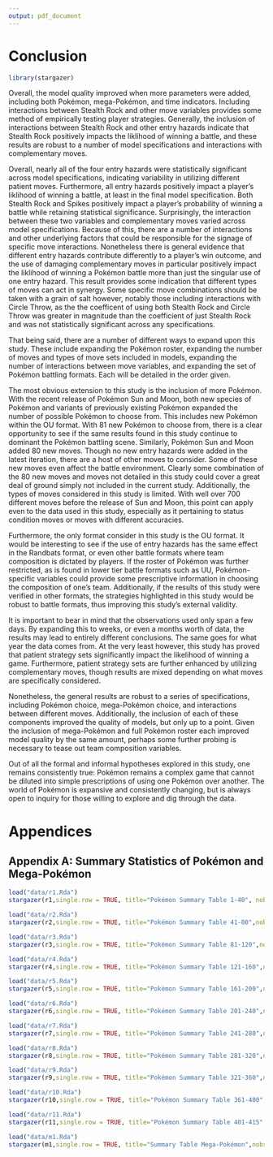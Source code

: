 ```yaml
---
output: pdf_document
---
```


# Conclusion 
<!-- {.unnumbered}
  \setcounter{chapter}{4}
	\setcounter{section}{0} --> 
```r
library(stargazer)
```
Overall, the model quality improved when more parameters were added, including both Pokémon, mega-Pokémon, and time indicators. Including interactions between Stealth Rock and other move variables provides some method of empirically testing player strategies. Generally, the inclusion of interactions between Stealth Rock and other entry hazards indicate that Stealth Rock positively impacts the liklihood of winning a battle, and these results are robust to a number of model specifications and interactions with complementary moves. 

Overall, nearly all of the four entry hazards were statistically significant across model specifications, indicating variability in utilizing different patient moves. Furthermore, all entry hazards positively impact a player's liklihood of winning a battle, at least in the final model specification. Both Stealth Rock and Spikes positively impact a player's probability of winning a battle while retaining statistical significance. Surprisingly, the interaction between these two variables and complementary moves varied across model specifications. Because of this, there are a number of interactions and other underlying factors that could be responsible for the signage of specific move interactions. Nonetheless there is general evidence that different entry hazards contribute differently to a player's win outcome, and the use of damaging complementary moves in particular positively impact the liklihood of winning a Pokémon battle more than just the singular use of one entry hazard. This result provides some indication that different types of moves can act in synergy. Some specific move combinations should be taken with a grain of salt however, notably those including interactions with Circle Throw, as the the coefficent of using both Stealth Rock and Circle Throw was greater in magnitude than the coefficient of just Stealth Rock and was not statistically significant across any specifications.  

That being said, there are a number of different ways to expand upon this study. These include expanding the Pokémon roster, expanding the number of moves and types of move sets included in models, expanding the number of interactions between move variables, and expanding the set of Pokémon battling formats. Each will be detailed in the order given. 

The most obvious extension to this study is the inclusion of more Pokémon. With the recent release of Pokémon Sun and Moon, both new species of Pokémon and variants of previously existing Pokémon expanded the number of possible Pokémon to choose from. This includes new Pokémon within the OU format. With 81 new Pokémon to choose from, there is a clear opportunity to see if the same results found in this study continue to dominant the Pokémon battling scene. Similarly, Pokémon Sun and Moon added 80 new moves. Though no new entry hazards were added in the latest iteration, there are a host of other moves to consider. Some of these new moves even affect the battle environment. Clearly some combination of the 80 new moves and moves not detailed in this study could cover a great deal of ground simply not included in the current study. Additionally, the types of moves considered in this study is limited. With well over 700 different moves before the release of Sun and Moon, this point can apply even to the data used in this study, especially as it pertaining to status condition moves or moves with different accuracies.  

Furthermore, the only format consider in this study is the OU format. It would be interesting to see if the use of entry hazards has the same effect in the Randbats format, or even other battle formats where team composition is dictated by players. If the roster of Pokémon was further restricted, as is found in lower tier battle formats such as UU, Pokémon-specific variables could provide some prescriptive information in choosing the composition of one's team. Additionally, if the results of this study were verified in other formats, the strategies highlighted in this study would be robust to battle formats, thus improving this study's external validity.  

It is important to bear in mind that the observations used only span a few days. By expanding this to weeks, or even a months worth of data, the results may lead to entirely different conclusions. The same goes for what year the data comes from. At the very least however, this study has proved that patient strategy sets significantly impact the likelihood of winning a game. Furthermore, patient strategy sets are further enhanced by utilizing complementary moves, though results are mixed depending on what moves are specifically considered. 

Nonetheless, the general results are robust to a series of specifications, including Pokémon choice, mega-Pokémon choice, and interactions between different moves. Additionally, the inclusion of each of these components improved the quality of models, but only up to a point. Given the inclusion of mega-Pokémon and full Pokémon roster each improved model quality by the same amount, perhaps some further probing is necessary to tease out team composition variables.  

Out of all the formal and informal hypotheses explored in this study, one remains consistently true: Pokémon remains a complex game that cannot be diluted into simple prescriptions of using one Pokémon over another. The world of Pokémon is expansive and consistently changing, but is always open to inquiry for those willing to explore and dig through the data. 

<!--
If you feel it necessary to include an appendix, it goes here.
-->

<!--\appendix-->
# Appendices 
## Appendix A: Summary Statistics of Pokémon and Mega-Pokémon
```r
load("data/r1.Rda")
stargazer(r1,single.row = TRUE, title="Pokémon Summary Table 1-40", nobs= FALSE, min.max = FALSE, header=FALSE)
```

```r
load("data/r2.Rda")
stargazer(r2,single.row = TRUE, title="Pokémon Summary Table 41-80",nobs= FALSE, min.max = FALSE,header=FALSE)
```

```r
load("data/r3.Rda")
stargazer(r3,single.row = TRUE, title="Pokémon Summary Table 81-120",nobs= FALSE, min.max = FALSE,header=FALSE)
```
```r
load("data/r4.Rda")
stargazer(r4,single.row = TRUE, title="Pokémon Summary Table 121-160",nobs= FALSE, min.max = FALSE,header=FALSE)
```

```r
load("data/r5.Rda")
stargazer(r5,single.row = TRUE, title="Pokémon Summary Table 161-200",nobs= FALSE, min.max = FALSE,header=FALSE)
```

```r
load("data/r6.Rda")
stargazer(r6,single.row = TRUE, title="Pokémon Summary Table 201-240",nobs= FALSE, min.max = FALSE,header=FALSE)
```

```r
load("data/r7.Rda")
stargazer(r7,single.row = TRUE, title="Pokémon Summary Table 241-280",nobs= FALSE, min.max = FALSE,header=FALSE)
```

```r
load("data/r8.Rda")
stargazer(r8,single.row = TRUE, title="Pokémon Summary Table 281-320",nobs= FALSE, min.max = FALSE,header=FALSE)
```

```r
load("data/r9.Rda")
stargazer(r9,single.row = TRUE, title="Pokémon Summary Table 321-360",nobs= FALSE, min.max = FALSE,header=FALSE)
```

```r
load("data/r10.Rda")
stargazer(r10,single.row = TRUE, title="Pokémon Summary Table 361-400",nobs= FALSE, min.max = FALSE,header=FALSE)
```

```r
load("data/r11.Rda")
stargazer(r11,single.row = TRUE, title="Pokémon Summary Table 401-415",nobs= FALSE, min.max = FALSE,header=FALSE)
```

```r
load("data/m1.Rda")
stargazer(m1,single.row = TRUE, title="Summary Table Mega-Pokémon",nobs= FALSE, min.max = FALSE,header=FALSE)
```

<!--**In the main Rmd file**-->

```r
```

<!--**In Chapter \@ref(ref-labels):**-->

```r
```

